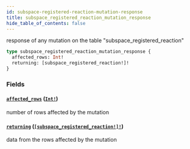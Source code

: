 ```yaml
---
id: subspace-registered-reaction-mutation-response
title: subspace_registered_reaction_mutation_response
hide_table_of_contents: false
---
```


response of any mutation on the table "subspace_registered_reaction"

```graphql
type subspace_registered_reaction_mutation_response {
  affected_rows: Int!
  returning: [subspace_registered_reaction!]!
}
```

### Fields

#### [`affected_rows`](#) ([`Int!`](../scalars/int))

number of rows affected by the mutation

#### [`returning`](#) ([`[subspace_registered_reaction!]!`](../objects/subspace-registered-reaction))

data from the rows affected by the mutation
